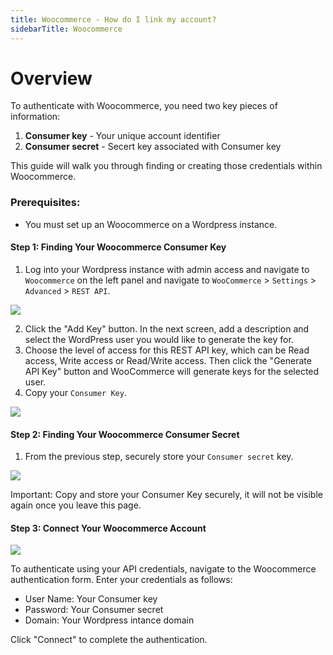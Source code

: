 ```yaml
---
title: Woocommerce - How do I link my account?
sidebarTitle: Woocommerce
---
```



# Overview

To authenticate with Woocommerce, you need two key pieces of information:
1. **Consumer key** - Your unique account identifier
2. **Consumer secret** - Secert key associated with Consumer key


This guide will walk you through finding or creating those credentials within Woocommerce.


### Prerequisites:

- You must set up an Woocommerce on a Wordpress instance.


#### Step 1: Finding Your Woocommerce Consumer Key
1. Log into your Wordpress instance with admin access and navigate to `Woocommerce` on the left panel and
navigate to `WooCommerce` > `Settings` > `Advanced` > `REST API`.

<img src="/integrations/all/woocommerce/woo_1.png" />

2. Click the "Add Key" button. In the next screen, add a description and select the WordPress user you would like to generate the key for.
3. Choose the level of access for this REST API key, which can be Read access, Write access or Read/Write access. Then click the "Generate API Key" 
button and WooCommerce will generate keys for the selected user.
4. Copy your `Consumer Key`.

<img src="/integrations/all/woocommerce/woo_2.png" />


#### Step 2: Finding Your Woocommerce Consumer Secret
1. From the previous step, securely store your `Consumer secret` key.


<img src="/integrations/all/woocommerce/woo_3.png" />


Important: Copy and store your Consumer Key securely, it will not be visible again once you leave this page.


#### Step 3: Connect Your Woocommerce Account

<img src="/integrations/all/woocommerce/nango_connect_ui.png" />

To authenticate using your API credentials, navigate to the Woocommerce authentication form.
Enter your credentials as follows:
- User Name: Your Consumer key
- Password: Your Consumer secret
- Domain: Your Wordpress intance domain

Click "Connect" to complete the authentication.
